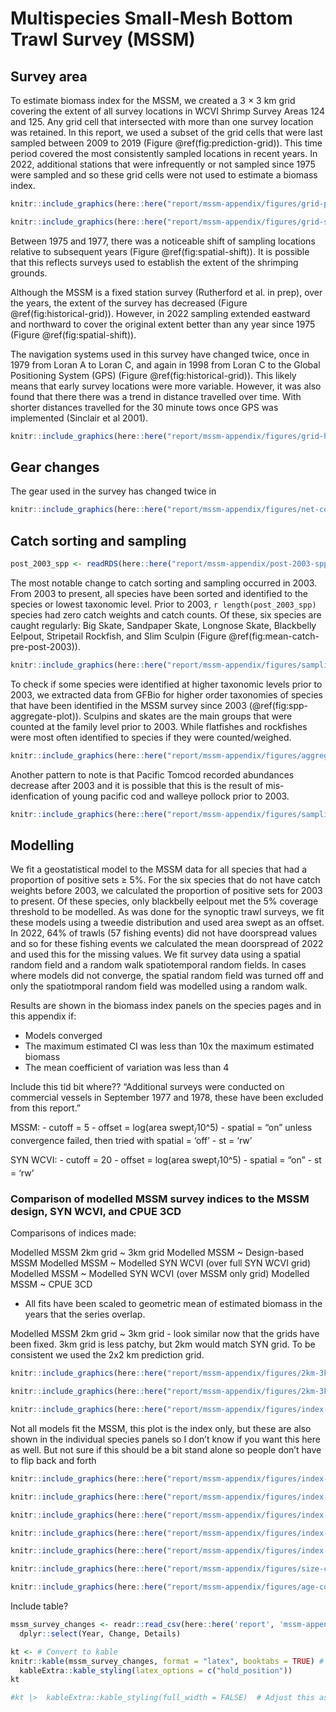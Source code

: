 # Multispecies Small-Mesh Bottom Trawl Survey (MSSM) {#app:mssm}

## Survey area

To estimate biomass index for the MSSM, we created a 3 $\times$ 3 km grid covering the extent of all survey locations in WCVI Shrimp Survey Areas 124 and 125.
Any grid cell that intersected with more than one survey location was retained.
In this report, we used a subset of the grid cells that were last sampled between 2009 to 2019 (Figure \@ref(fig:prediction-grid)).
This time period covered the most consistently sampled locations in recent years.
In 2022, additional stations that were infrequently or not sampled since 1975 were sampled and so these grid cells were not used to estimate a biomass index.


```r

knitr::include_graphics(here::here("report/mssm-appendix/figures/grid-prediction-2009.png"), dpi = NA)

```

```r
knitr::include_graphics(here::here("report/mssm-appendix/figures/grid-spatial-sampling-changes.png"), dpi = NA)
```

Between 1975 and 1977, there was a noticeable shift of sampling locations relative to subsequent years (Figure \@ref(fig:spatial-shift)).
It is possible that this reflects surveys used to establish the extent of the shrimping grounds.

Although the MSSM is a fixed station survey (Rutherford et al. in prep), over the years, the extent of the survey has decreased (Figure \@ref(fig:historical-grid)). However, in 2022 sampling extended eastward and northward to cover the original extent better than any year since 1975 (Figure \@ref(fig:spatial-shift)).

The navigation systems used in this survey have changed twice, once in 1979 from Loran A to Loran C, and again in 1998 from Loran C to the Global Positioning System (GPS) (Figure \@ref(fig:historical-grid)). This likely means that early survey locations were more variable. However, it was also found that there there was a trend in distance travelled over time. With shorter distances travelled for the 30 minute tows once GPS was implemented (Sinclair et al 2001).

```r

knitr::include_graphics(here::here("report/mssm-appendix/figures/grid-historical-nav-changes_no-points.png"), dpi = NA)

```


## Gear changes

The gear used in the survey has changed twice in

```r

knitr::include_graphics(here::here("report/mssm-appendix/figures/net-comp.png"), dpi = NA)

```


## Catch sorting and sampling

```r
post_2003_spp <- readRDS(here::here("report/mssm-appendix/post-2003-spp.rds"))
```

The most notable change to catch sorting and sampling occurred in 2003.
From 2003 to present, all species have been sorted and identified to the species or lowest taxonomic level.
Prior to 2003, `r length(post_2003_spp)` species had zero catch weights and catch counts.
Of these, six species are caught regularly: Big Skate, Sandpaper Skate, Longnose Skate, Blackbelly Eelpout, Stripetail Rockfish, and Slim Sculpin (Figure \@ref(fig:mean-catch-pre-post-2003)).

```r

knitr::include_graphics(here::here("report/mssm-appendix/figures/sampling-2003.png"), dpi = NA)

```

To check if some species were identified at higher taxonomic levels prior to 2003, we extracted data from GFBio for higher order taxonomies of species that have been identified in the MSSM survey since 2003 (\@ref(fig:spp-aggregate-plot)).
Sculpins and skates are the main groups that were counted at the family level prior to 2003.
While flatfishes and rockfishes were most often identified to species if they were counted/weighed.

```r

knitr::include_graphics(here::here("report/mssm-appendix/figures/aggregated-spp-plot.png"), dpi = NA)

```

Another pattern to note is that Pacific Tomcod recorded abundances decrease after 2003 and it is possible that this is the result of mis-idenfication of young pacific cod and walleye pollock prior to 2003.

```r

knitr::include_graphics(here::here("report/mssm-appendix/figures/sampling-cod.png"), dpi = NA)

```



## Modelling

We fit a geostatistical model to the MSSM data for all species that had a proportion of positive sets $\ge$ 5%.
For the six species that do not have catch weights before 2003, we calculated the proportion of positive sets for 2003 to present.
Of these species, only blackbelly eelpout met the 5% coverage threshold to be modelled.
As was done for the synoptic trawl surveys, we fit these models using a tweedie distribution and used area swept as an offset.
In 2022, 64% of trawls (57 fishing events) did not have doorspread values and so for these fishing events we calculated the mean doorspread of 2022 and used this for the missing values.
We fit survey data using a spatial random field and a random walk spatiotemporal random fields.
In cases where models did not converge, the spatial random field was turned off and only the spatiotmporal random field was modelled using a random walk.

Results are shown in the biomass index panels on the species pages and in this appendix if:

* Models converged
* The maximum estimated CI was less than 10x the maximum estimated biomass
* The mean coefficient of variation was less than 4

Include this tid bit where?? "Additional surveys were conducted on commercial vessels in September 1977 and 1978, these have been excluded from this report."

MSSM:
- cutoff = 5
- offset = log(area swept~/~10^5)
- spatial = "on" unless convergence failed, then tried with spatial = 'off'
- st = 'rw'

SYN WCVI:
- cutoff = 20
- offset = log(area swept~/~10^5)
- spatial = "on"
- st = 'rw'

### Comparison of modelled MSSM survey indices to the MSSM design, SYN WCVI, and CPUE 3CD

Comparisons of indices made:

Modelled MSSM 2km grid ~ 3km grid
Modelled MSSM ~ Design-based MSSM
Modelled MSSM ~ Modelled SYN WCVI (over full SYN WCVI grid)
Modelled MSSM ~ Modelled SYN WCVI (over MSSM only grid)
Modelled MSSM ~ CPUE 3CD

- All fits have been scaled to geometric mean of estimated biomass in the years that the series overlap.

Modelled MSSM 2km grid ~ 3km grid - look similar now that the grids have been fixed. 3km grid is less patchy, but 2km would match SYN grid. To be consistent we used the 2x2 km prediction grid.

```r

knitr::include_graphics(here::here("report/mssm-appendix/figures/2km-3km-grid-comp.png"), dpi = NA)

```

```r

knitr::include_graphics(here::here("report/mssm-appendix/figures/2km-3km-grid-model-comp.png"), dpi = NA)

```

```r

knitr::include_graphics(here::here("report/mssm-appendix/figures/index-model-design.png"), dpi = NA)
```

Not all models fit the MSSM, this plot is the index only, but these are also shown in the individual species panels so I don't know if you want this here as well.
But not sure if this should be a bit stand alone so people don't have to flip back and forth

```r
knitr::include_graphics(here::here("report/mssm-appendix/figures/index-mssm-design.png"), dpi = NA)
```

```r
knitr::include_graphics(here::here("report/mssm-appendix/figures/index-mssm-model-syn-wcvi-model.png"), dpi = NA)
```

```r
knitr::include_graphics(here::here("report/mssm-appendix/figures/index-mssm-model-syn-wcvi-model-mssm-grid.png"), dpi = NA)
```

```r
knitr::include_graphics(here::here("report/mssm-appendix/figures/index-mssm-model-cpue3CD.png"), dpi = NA)

```


```r
knitr::include_graphics(here::here("report/mssm-appendix/figures/index-correlation.png"), dpi = NA)
```

```r

knitr::include_graphics(here::here("report/mssm-appendix/figures/size-comp.png"), dpi = NA)

```

```r

knitr::include_graphics(here::here("report/mssm-appendix/figures/age-comp.png"), dpi = NA)

```

Include table?

```r

mssm_survey_changes <- readr::read_csv(here::here('report', 'mssm-appendix', 'mssm-survey-changes.csv')) |>
  dplyr::select(Year, Change, Details)

kt <- # Convert to kable
knitr::kable(mssm_survey_changes, format = "latex", booktabs = TRUE) #|>
  kableExtra::kable_styling(latex_options = c("hold_position"))
kt

#kt |>  kableExtra::kable_styling(full_width = FALSE)  # Adjust this as needed

```



